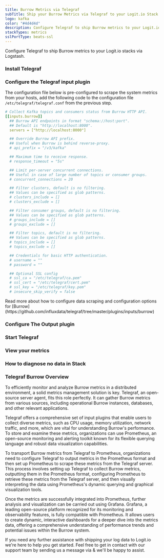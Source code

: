 ```yaml
---
title: Burrow Metrics via Telegraf
subTitle: Ship your Burrow Metrics via Telegraf to your Logit.io Stack
logo: kafka
color: "#4d4d4d"
description: Configure Telegraf to ship Burrow metrics to your Logit.io stacks. Configure Telegraf to send Burrow metrics to Logstash or Elastic. Get started using our Telegraf Burrow metrics example configuration.
stackTypes: metrics
sslPortType: beats-ssl
---
```


Configure Telegraf to ship Burrow metrics to your Logit.io stacks via Logstash.

<Steps>

  ### Install Telegraf

  <InstallTelegraf />

  ### Configure the Telegraf input plugin

  The configuration file below is pre-configured to scrape the system metrics from your hosts, add the following code to the configuration file `/etc/telegraf/telegraf.conf` from the previous step.

  ```yaml copy
  # Collect Kafka topics and consumers status from Burrow HTTP API.
  [[inputs.burrow]]
    ## Burrow API endpoints in format "schema://host:port".
    ## Default is "http://localhost:8000".
    servers = ["http://localhost:8000"]

    ## Override Burrow API prefix.
    ## Useful when Burrow is behind reverse-proxy.
    # api_prefix = "/v3/kafka"

    ## Maximum time to receive response.
    # response_timeout = "5s"

    ## Limit per-server concurrent connections.
    ## Useful in case of large number of topics or consumer groups.
    # concurrent_connections = 20

    ## Filter clusters, default is no filtering.
    ## Values can be specified as glob patterns.
    # clusters_include = []
    # clusters_exclude = []

    ## Filter consumer groups, default is no filtering.
    ## Values can be specified as glob patterns.
    # groups_include = []
    # groups_exclude = []

    ## Filter topics, default is no filtering.
    ## Values can be specified as glob patterns.
    # topics_include = []
    # topics_exclude = []

    ## Credentials for basic HTTP authentication.
    # username = ""
    # password = ""

    ## Optional SSL config
    # ssl_ca = "/etc/telegraf/ca.pem"
    # ssl_cert = "/etc/telegraf/cert.pem"
    # ssl_key = "/etc/telegraf/key.pem"
    # insecure_skip_verify = false
  ```

  <Callout type="info">
    Read more about how to configure data scraping and configuration options for [Burrow](https://github.com/influxdata/telegraf/tree/master/plugins/inputs/burrow)
  </Callout>

  ### Configure The Output plugin

  <TelegrafOutputPlugin />

  ### Start Telegraf

  <StartTelegraf />

  ### View your metrics
  <LaunchStack source="Burrow_Metrics_via_Telegraf" utmMedium="metrics" utmCampaign="telegraf-Burrow-metrics" />

  ### How to diagnose no data in Stack

  <DiagnoseNoData />

</Steps>

### Telegraf Burrow Overview

To efficiently monitor and analyze Burrow metrics in a distributed environment, a solid metrics management solution is key. Telegraf, an 
open-source server agent, fits this role perfectly. It can gather Burrow metrics from various sources, including operational Burrow instances, 
databases, and other relevant applications.

Telegraf offers a comprehensive set of input plugins that enable users to collect diverse metrics, such as CPU usage, memory utilization, network 
traffic, and more, which are vital for understanding Burrow's performance. To store and examine these metrics, organizations can use Prometheus, 
an open-source monitoring and alerting toolkit known for its flexible querying language and robust data visualization capabilities.

To transport Burrow metrics from Telegraf to Prometheus, organizations need to configure Telegraf to output metrics in the Prometheus format and 
then set up Prometheus to scrape these metrics from the Telegraf server. This process involves setting up Telegraf to collect Burrow metrics, 
outputting them in the Prometheus format, configuring Prometheus to retrieve these metrics from the Telegraf server, and then visually interpreting 
the data using Prometheus's dynamic querying and graphical visualization tools.

Once the metrics are successfully integrated into Prometheus, further analysis and visualization can be carried out using Grafana. Grafana, a 
leading open-source platform recognized for its monitoring and observability features, is fully compatible with Prometheus. It allows users to 
create dynamic, interactive dashboards for a deeper dive into the metrics data, offering a comprehensive understanding of performance trends and 
potential issues within the Burrow system.

If you need any further assistance with shipping your log data to Logit.io we're here to help you get started. Feel free to get in contact with 
our support team by sending us a message via <IntercomButton text="live chat" /> & we'll be happy to assist.